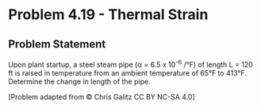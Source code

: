 # Problem 4.19 - Thermal Strain {.unnumbered}

## Problem Statement

Upon plant startup, a steel steam pipe (α = 6.5 x 10<sup>-6</sup> /°F) of length L = 120 ft is raised in temperature from an ambient temperature of 65°F to 413°F. Determine the change in length of the pipe.

\[Problem adapted from © Chris Galitz CC BY NC-SA 4.0\]
